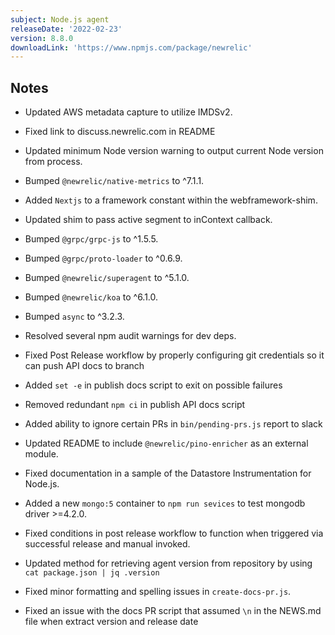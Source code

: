 ```yaml
---
subject: Node.js agent
releaseDate: '2022-02-23'
version: 8.8.0
downloadLink: 'https://www.npmjs.com/package/newrelic'
---
```


## Notes

* Updated AWS metadata capture to utilize IMDSv2.

* Fixed link to discuss.newrelic.com in README

* Updated minimum Node version warning to output current Node version from process.

* Bumped `@newrelic/native-metrics` to ^7.1.1.

* Added `Nextjs` to a framework constant within the webframework-shim.

* Updated shim to pass active segment to inContext callback.

* Bumped `@grpc/grpc-js` to ^1.5.5.

* Bumped `@grpc/proto-loader` to ^0.6.9.

* Bumped `@newrelic/superagent` to ^5.1.0.

* Bumped `@newrelic/koa` to ^6.1.0.

* Bumped `async` to ^3.2.3.

* Resolved several npm audit warnings for dev deps.

* Fixed Post Release workflow by properly configuring git credentials so it can push API docs to branch
 * Added `set -e` in publish docs script to exit on possible failures
 * Removed redundant `npm ci` in publish API docs script

* Added ability to ignore certain PRs in `bin/pending-prs.js` report to slack

* Updated README to include `@newrelic/pino-enricher` as an external module.

* Fixed documentation in a sample of the Datastore Instrumentation for Node.js.

* Added a new `mongo:5` container to `npm run sevices` to test mongodb driver >=4.2.0.

* Fixed conditions in post release workflow to function when triggered via successful release and manual invoked.

* Updated method for retrieving agent version from repository by using `cat package.json | jq .version`

* Fixed minor formatting and spelling issues in `create-docs-pr.js`.

* Fixed an issue with the docs PR script that assumed `\n` in the NEWS.md file when extract version and release date

